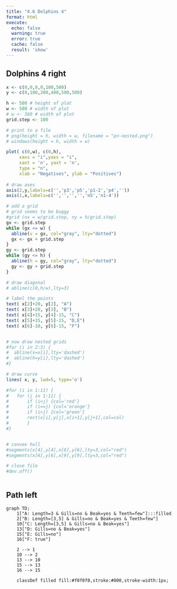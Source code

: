 ```yaml
---
title: "4.6 Dolphins 4"
format: html
execute:
  echo: false
  warning: true
  error: true
  cache: false
  result: 'show'
---
```


## Dolphins 4 right

```r

x <- c(0,0,0,0,100,500)
y <- c(0,100,200,400,500,500)

h <- 500 # height of plot
w <- 500 # width of plot
# w <- 360 # width of plot
grid.step <- 100

# print to a file
# png(height = h, width = w, filename = "pn-nested.png")
# windows(height = h, width = w)

plot( c(0,w), c(0,h),  
     xaxs = "i",yaxs = "i",
     xaxt = 'n', yaxt = 'n',
     type = "n",
     xlab = "Negatives", ylab = "Positives")
     
# draw axes
axis(2,y,labels=c('','p3','p5','p1-2','p4',''))
axis(1,x,labels=c('','','','','n5','n1-4'))

# add a grid
# grid seems to be buggy
#grid (nx = w/grid.step, ny = h/grid.step)
gx <- grid.step
while (gx <= w) {
  abline(v = gx, col="gray", lty="dotted")
  gx <- gx + grid.step
}
gy <- grid.step
while (gy <= h) {
  abline(h = gy, col="gray", lty="dotted")
  gy <- gy + grid.step
}

# draw diagonal
# abline(c(0,h/w),lty=3)

# label the points
text( x[2]+20, y[2], "A")
text( x[3]+20, y[3], "B")
text( x[4]+15, y[4]-15, "C")
text( x[5]+15, y[5]-15, "D,E")
text( x[6]-10, y[6]-15, "F")


# now draw nested grids
#for (i in 2:3) {
#  abline(v=x[i],lty='dashed')
#  abline(h=y[i],lty='dashed')
#}

# draw curve
lines( x, y, lwd=5, type='o')

#for (i in 1:11) {
#	for (j in 1:11) {
#		if (i<j) {col='red'}
#		if (i==j) {col='orange'}
#		if (i>j) {col='green'}
#		rect(x[i],y[j],x[i+1],y[j+1],col=col)
#		}
#}


# convex hull
#segments(x[4],y[4],x[6],y[6],lty=3,col="red")
#segments(x[6],y[6],x[9],y[9],lty=3,col="red")

# close file
#dev.off()



```

## Path left

```mermaid

graph TD;
    1["A: Length=3 & Gills=no & Beak=yes & Teeth=few"]:::filled
    2["B: Length=[3,5] & Gills=no & Beak=yes & Teeth=few"]
    10["C: Length=[3,5] & Gills=no & Beak=yes"]
    13["D: Gills=no & Beak=yes"]
    15["E: Gills=no"]
    16["F: true"]

    2 --> 1
    10 --> 2
    13 --> 10
    15 --> 13
    16 --> 15

    classDef filled fill:#f0f0f0,stroke:#000,stroke-width:1px;

```